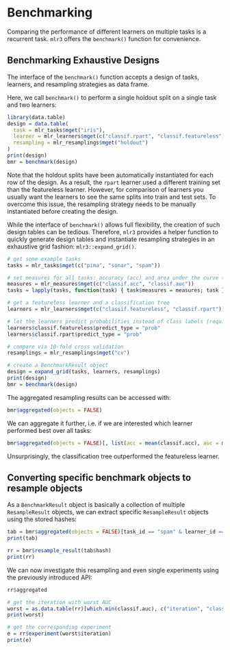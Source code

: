 # Benchmarking {#benchmarking}

Comparing the performance of different learners on multiple tasks is a recurrent task.
`mlr3` offers the `benchmark()` function for convenience.

## Benchmarking Exhaustive Designs
The interface of the `benchmark()` function accepts a design of tasks, learners, and resampling strategies as data frame.

Here, we call `benchmark()` to perform a single holdout split on a single task and two learners:
```r
library(data.table)
design = data.table(
  task = mlr_tasks$mget("iris"),
  learner = mlr_learners$mget(c("classif.rpart", "classif.featureless")),
  resampling = mlr_resamplings$mget("holdout")
)
print(design)
bmr = benchmark(design)
```

Note that the holdout splits have been automatically instantiated for each row of the design.
As a result, the `rpart` learner used a different training set than the featureless learner.
However, for comparison of learners you usually want the learners to see the same splits into train and test sets.
To overcome this issue, the resampling strategy needs to be manually instantiated before creating the design.

While the interface of `benchmark()` allows full flexibility, the creation of such design tables can be tedious.
Therefore, `mlr3` provides a helper function to quickly generate design tables and instantiate resampling strategies in an exhaustive grid fashion: `mlr3::expand_grid()`.

```r
# get some example tasks
tasks = mlr_tasks$mget(c("pima", "sonar", "spam"))

# set measures for all tasks: accuracy (acc) and area under the curve (auc)
measures = mlr_measures$mget(c("classif.acc", "classif.auc"))
tasks = lapply(tasks, function(task) { task$measures = measures; task })

# get a featureless learner and a classification tree
learners = mlr_learners$mget(c("classif.featureless", "classif.rpart"))

# let the learners predict probabilities instead of class labels (required for AUC measure)
learners$classif.featureless$predict_type = "prob"
learners$classif.rpart$predict_type = "prob"

# compare via 10-fold cross validation
resamplings = mlr_resamplings$mget("cv")

# create a BenchmarkResult object
design = expand_grid(tasks, learners, resamplings)
print(design)
bmr = benchmark(design)
```

The aggregated resampling results can be accessed with:

```r
bmr$aggregated(objects = FALSE)
```
We can aggregate it further, i.e. if we are interested which learner performed best over all tasks:

```r
bmr$aggregated(objects = FALSE)[, list(acc = mean(classif.acc), auc = mean(classif.auc)), by = "learner_id"]
```

Unsurprisingly, the classification tree outperformed the featureless learner.

## Converting specific benchmark objects to resample objects

As a `BenchmarkResult` object is basically a collection of multiple `ResampleResult` objects, we can extract specific `ResampleResult` objects using the stored hashes:

```r
tab = bmr$aggregated(objects = FALSE)[task_id == "spam" & learner_id == "classif.rpart"]
print(tab)

rr = bmr$resample_result(tab$hash)
print(rr)
```

We can now investigate this resampling and even single experiments using the previously introduced API:

```r
rr$aggregated

# get the iteration with worst AUC
worst = as.data.table(rr)[which.min(classif.auc), c("iteration", "classif.auc")]
print(worst)

# get the corresponding experiment
e = rr$experiment(worst$iteration)
print(e)
```
